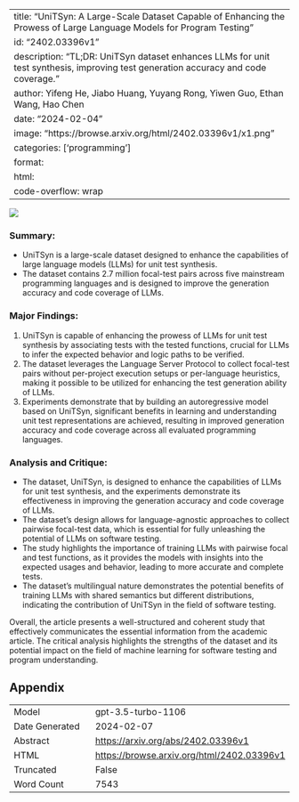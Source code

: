 
---
title: "UniTSyn: A Large-Scale Dataset Capable of Enhancing the Prowess of Large Language Models for Program Testing"
id: "2402.03396v1"
description: "TL;DR: UniTSyn dataset enhances LLMs for unit test synthesis, improving test generation accuracy and code coverage."
author: Yifeng He, Jiabo Huang, Yuyang Rong, Yiwen Guo, Ethan Wang, Hao Chen
date: "2024-02-04"
image: "https://browse.arxiv.org/html/2402.03396v1/x1.png"
categories: ['programming']
format:
  html:
    code-overflow: wrap
---

![](https://browse.arxiv.org/html/2402.03396v1/x1.png)

### **Summary:**
- UniTSyn is a large-scale dataset designed to enhance the capabilities of large language models (LLMs) for unit test synthesis.
- The dataset contains 2.7 million focal-test pairs across five mainstream programming languages and is designed to improve the generation accuracy and code coverage of LLMs.

### **Major Findings:**
1. UniTSyn is capable of enhancing the prowess of LLMs for unit test synthesis by associating tests with the tested functions, crucial for LLMs to infer the expected behavior and logic paths to be verified.
2. The dataset leverages the Language Server Protocol to collect focal-test pairs without per-project execution setups or per-language heuristics, making it possible to be utilized for enhancing the test generation ability of LLMs.
3. Experiments demonstrate that by building an autoregressive model based on UniTSyn, significant benefits in learning and understanding unit test representations are achieved, resulting in improved generation accuracy and code coverage across all evaluated programming languages.

### **Analysis and Critique:**
- The dataset, UniTSyn, is designed to enhance the capabilities of LLMs for unit test synthesis, and the experiments demonstrate its effectiveness in improving the generation accuracy and code coverage of LLMs.
- The dataset's design allows for language-agnostic approaches to collect pairwise focal-test data, which is essential for fully unleashing the potential of LLMs on software testing.
- The study highlights the importance of training LLMs with pairwise focal and test functions, as it provides the models with insights into the expected usages and behavior, leading to more accurate and complete tests.
- The dataset's multilingual nature demonstrates the potential benefits of training LLMs with shared semantics but different distributions, indicating the contribution of UniTSyn in the field of software testing.

Overall, the article presents a well-structured and coherent study that effectively communicates the essential information from the academic article. The critical analysis highlights the strengths of the dataset and its potential impact on the field of machine learning for software testing and program understanding.

## Appendix

|          |          |
|----------|----------|
| Model     | gpt-3.5-turbo-1106       |
| Date Generated     | 2024-02-07       |
| Abstract | [https://arxiv.org/abs/2402.03396v1](https://arxiv.org/abs/2402.03396v1)        |
| HTML     | [https://browse.arxiv.org/html/2402.03396v1](https://browse.arxiv.org/html/2402.03396v1)       |
| Truncated       | False       |
| Word Count       | 7543       |